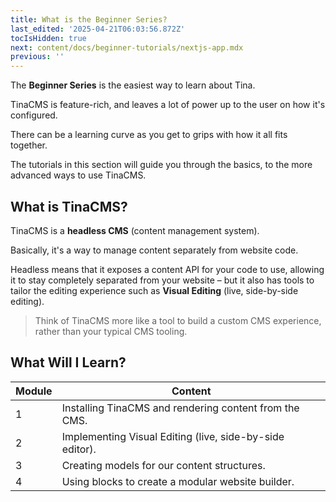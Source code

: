 ```yaml
---
title: What is the Beginner Series?
last_edited: '2025-04-21T06:03:56.872Z'
tocIsHidden: true
next: content/docs/beginner-tutorials/nextjs-app.mdx
previous: ''
---
```


The **Beginner Series** is the easiest way to learn about Tina.

TinaCMS is feature-rich, and leaves a lot of power up to the user on how it's configured.

There can be a learning curve as you get to grips with how it all fits together.

The tutorials in this section will guide you through the basics, to the more advanced ways to use TinaCMS.

## What is TinaCMS?

TinaCMS is a **headless CMS** (content management system).

Basically, it's a way to manage content separately from website code.

Headless means that it exposes a content API for your code to use, allowing it to stay completely separated from your website – but it also has tools to tailor the editing experience such as **Visual Editing** (live, side-by-side editing).

> Think of TinaCMS more like a tool to build a custom CMS experience, rather than your typical CMS tooling.

## What Will I Learn?

| Module | Content                                                  |
| ------ | -------------------------------------------------------- |
| 1      | Installing TinaCMS and rendering content from the CMS.   |
| 2      | Implementing Visual Editing (live, side-by-side editor). |
| 3      | Creating models for our content structures.              |
| 4      | Using blocks to create a modular website builder.        |
